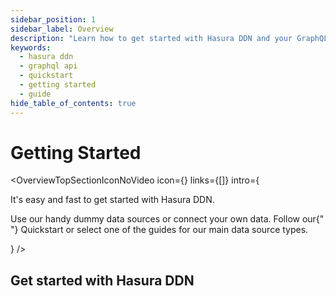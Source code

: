 ```yaml
---
sidebar_position: 1
sidebar_label: Overview
description: "Learn how to get started with Hasura DDN and your GraphQL API."
keywords:
  - hasura ddn
  - graphql api
  - quickstart
  - getting started
  - guide
hide_table_of_contents: true
---
```



# Getting Started

<OverviewTopSectionIconNoVideo
  icon={<Icon />}
  links={[]}
  intro={
    <div>
      <p>It's easy and fast to get started with Hasura DDN.</p>
      <p>
        Use our handy dummy data sources or connect your own data. Follow our{" "}
        <Link to="/getting-started/quickstart/">Quickstart</Link> or select one of the guides for our main data source
        types.
      </p>
    </div>
  }
/>

## Get started with Hasura DDN

<div className="overview-gallery card-wrapper">
  <OverviewPlainCard
    title="Build your first supergraph in less than 60 seconds"
    body="Using our CLI and Docker locally, you can build your first API using a sample or your own data source."
    link="/getting-started/quickstart/"
    linkText={"Start building"}
  />
  <OverviewPlainCard
    title="Get started with PostgreSQL"
    body="The PostgreSQL connector is our flagship offering and sits close to our hearts. Connect your own PostgreSQL database and get started with Hasura DDN!"
    link="/getting-started/with-postgresql/"
    linkText={"Start building with PostgreSQL"}
  />
  <OverviewPlainCard
    title="Get started with MongoDB"
    body="A fan of NoSQL? We are, too! Learn how easy it is to connect a MongoDB instance and build an API on top of it that can easily be extended to include custom business logic."
    link="/getting-started/with-mongodb/"
    linkText={"Start building with MongoDB"}
  />
</div>

